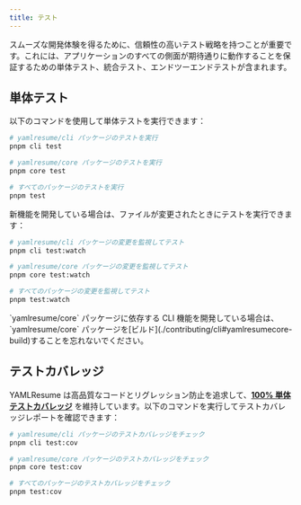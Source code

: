 ```yaml
---
title: テスト
---
```


スムーズな開発体験を得るために、信頼性の高いテスト戦略を持つことが重要です。これには、アプリケーションのすべての側面が期待通りに動作することを保証するための単体テスト、統合テスト、エンドツーエンドテストが含まれます。

## 単体テスト

以下のコマンドを使用して単体テストを実行できます：

```bash
# yamlresume/cli パッケージのテストを実行
pnpm cli test

# yamlresume/core パッケージのテストを実行
pnpm core test

# すべてのパッケージのテストを実行
pnpm test
```

新機能を開発している場合は、ファイルが変更されたときにテストを実行できます：

```bash
# yamlresume/cli パッケージの変更を監視してテスト
pnpm cli test:watch

# yamlresume/core パッケージの変更を監視してテスト
pnpm core test:watch

# すべてのパッケージの変更を監視してテスト
pnpm test:watch
```

<Callout>
  `yamlresume/core` パッケージに依存する CLI 機能を開発している場合は、`yamlresume/core` パッケージを[ビルド](./contributing/cli#yamlresumecore-build)することを忘れないでください。
</Callout>

## テストカバレッジ

YAMLResume は高品質なコードとリグレッション防止を追求して、**[100% 単体テストカバレッジ](https://app.codecov.io/gh/yamlresume/yamlresume)** を維持しています。以下のコマンドを実行してテストカバレッジレポートを確認できます：

```bash
# yamlresume/cli パッケージのテストカバレッジをチェック
pnpm cli test:cov

# yamlresume/core パッケージのテストカバレッジをチェック
pnpm core test:cov

# すべてのパッケージのテストカバレッジをチェック
pnpm test:cov
```
